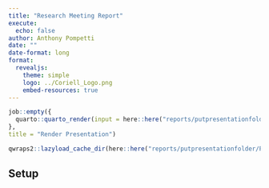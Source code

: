 ```yaml
---
title: "Research Meeting Report"
execute:
  echo: false
author: Anthony Pompetti
date: ""
date-format: long
format: 
  revealjs:
    theme: simple
    logo: ../Coriell_Logo.png
    embed-resources: true
---
```


```r
job::empty({
  quarto::quarto_render(input = here::here("reports/putpresentationfolder/Presentation.qmd"))
},
title = "Render Presentation")
```

```r
qwraps2::lazyload_cache_dir(here::here("reports/putpresentationfolder/Presentation_cache/revealjs/"))
```

## Setup {visibility="hidden"}
```r

```


